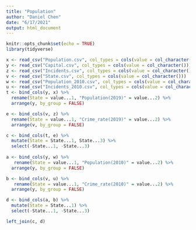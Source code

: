 ```yaml
---
title: "Population"
author: "Daniel Chen"
date: "6/17/2021"
output: html_document
---
```


```r
knitr::opts_chunk$set(echo = TRUE)
library(tidyverse)
```

```r
x <- read_csv("Population.csv", col_types = cols(value = col_character()))
y <- read_csv("Capital.csv", col_types = cols(value = col_character()))
z <- read_csv("Incidents.csv", col_types = cols(value = col_character()))
v <- read_csv("State.csv", col_types = cols(value = col_character()))
w <- read_csv("Population_2010.csv", col_types = cols(value = col_character()))
u <- read_csv("Incidents_2010.csv", col_types = cols(value = col_character()))
t <- bind_cols(y, x) %>% 
  rename(State = value...1, "Population(2019)" = value...2) %>% 
  arrange(y, by_group = FALSE)

e <- bind_cols(v, z) %>% 
  rename(State = value...1, "Crime_rate(2019)" = value...2) %>% 
  arrange(v, by_group = FALSE)

c <- bind_cols(t, e) %>% 
  mutate(State = State...1, State...3) %>% 
  select(-State...1, -State...3)
  
a <- bind_cols(y, w) %>% 
   rename(State = value...1, "Population(2010)" = value...2) %>% 
  arrange(y, by_group = FALSE)

b <- bind_cols(v, u) %>% 
   rename(State = value...1, "Crime_rate(2010)" = value...2) %>% 
  arrange(y, by_group = FALSE) 

d <- bind_cols(a, b) %>% 
  mutate(State = State...1) %>% 
  select(-State...1, -State...3)

left_join(c, d) 


```

